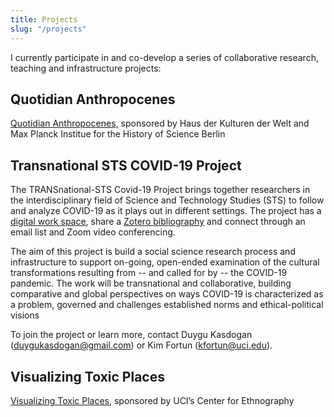 ```yaml
---
title: Projects
slug: "/projects"
---
```


I currently participate in and co-develop a series of collaborative research, teaching and infrastructure projects:

## Quotidian Anthropocenes

[Quotidian Anthropocenes,](http://disaster-sts-network.org/content/quotidian-anthropocene/essay) sponsored by Haus der Kulturen der Welt and Max Planck Institue for the History of Science Berlin

## Transnational STS COVID-19 Project

The TRANSnational-STS Covid-19 Project brings together researchers in the interdisciplinary field of Science and Technology Studies (STS) to follow and analyze COVID-19 as it plays out in different settings. The project has a [digital work space](https://disaster-sts-network.org/content/transnational-sts-covid-19-project/essay), share a [Zotero bibliography](https://www.zotero.org/groups/130725/disastersts/collections/HAL645VD) and connect through an email list and Zoom video conferencing.

The aim of this project is build a social science research process and infrastructure to support on-going, open-ended examination of the cultural transformations resulting from -- and called for by -- the COVID-19 pandemic. The work will be transnational and collaborative, building comparative and global perspectives on ways COVID-19 is characterized as a problem, governed and challenges established norms and ethical-political visions

To join the project or learn more, contact Duygu Kasdogan ([duygukasdogan@gmail.com](mailto:duygukasdogan@gmail.com)) or Kim Fortun ([kfortun@uci.edu](mailto:kfortun@uci.edu)).

## Visualizing Toxic Places

[Visualizing Toxic Places,](http://centerforethnography.org/content/cfp-visualizing-toxic-places/essay) sponsored by UCI’s Center for Ethnography